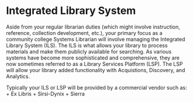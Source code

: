 # Integrated Library System

Aside from your regular librarian duties (which might involve instruction, reference, collection development, etc.), your primary focus as a community college Systems Librarian will involve managing the Integrated Library System (ILS). The ILS is what allows your library to process materials and make them publicly available for searching. As various systems have become more sophisticated and comprehensive, they are now sometimes referred to as a Library Services Platform (LSP). The LSP will allow your library added functionality with Acquistions, Discovery, and Analytics.  

Typically your ILS or LSP will be provided by a commercial vendor such as:
+ Ex Libris
+ Sirsi-Dynix
+ Sierra

